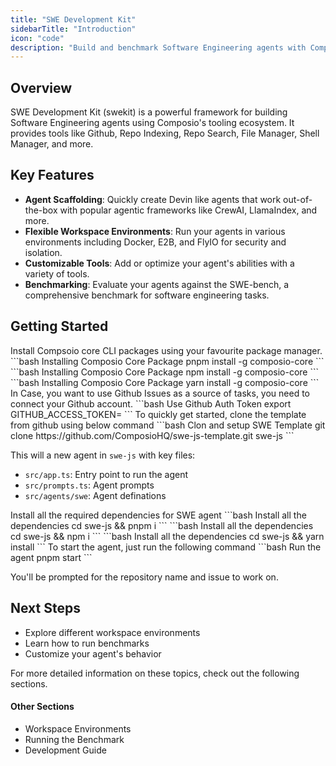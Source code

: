 ```yaml
---
title: "SWE Development Kit"
sidebarTitle: "Introduction"
icon: "code"
description: "Build and benchmark Software Engineering agents with Composio's tooling ecosystem using JavaScript"
---
```


## Overview

SWE Development Kit (swekit) is a powerful framework for building Software Engineering agents using Composio's tooling ecosystem. 
It provides tools like Github, Repo Indexing, Repo Search, File Manager, Shell Manager, and more.

## Key Features

- **Agent Scaffolding**: Quickly create Devin like agents that work out-of-the-box with popular agentic frameworks like CrewAI, LlamaIndex, and more.
- **Flexible Workspace Environments**: Run your agents in various environments including Docker, E2B, and FlyIO for security and isolation.
- **Customizable Tools**: Add or optimize your agent's abilities with a variety of tools.
- **Benchmarking**: Evaluate your agents against the SWE-bench, a comprehensive benchmark for software engineering tasks.

## Getting Started

<Steps>
<Step title="Installation">
  Install Compsoio core CLI packages using your favourite package manager.
  
  <Tabs>
    <Tab title="pnpm (recommended)">
        <CodeGroup>
        ```bash Installing Composio Core Package
        pnpm install -g composio-core
        ```
        </CodeGroup>
    </Tab>
    <Tab title="npm">
       <CodeGroup>
        ```bash Installing Composio Core Package
        npm install -g composio-core
        ```
        </CodeGroup>
    </Tab>
    <Tab title="yarn">
       <CodeGroup>
        ```bash Installing Composio Core Package
        yarn install -g composio-core
        ```
        </CodeGroup>
    </Tab>
  </Tabs>
</Step>

<Step title="Connect your Github Account">
  In Case, you want to use Github Issues as a source of tasks, you need to connect your Github account.
  <CodeGroup>
  ```bash Use Github Auth Token
  export GITHUB_ACCESS_TOKEN=<your_token>
  ```
  </CodeGroup>
</Step>


<Step title="Clone SWE Template for JS">
  To quickly get started, clone the template from github using below command
  <CodeGroup>
  ```bash Clon and setup SWE Template
  git clone https://github.com/ComposioHQ/swe-js-template.git swe-js
  ```
  </CodeGroup>
    
  This will a new agent in `swe-js` with key files:
  - `src/app.ts`: Entry point to run the agent
  - `src/prompts.ts`: Agent prompts
  - `src/agents/swe`: Agent definations
</Step>

<Step title="Install all the dependencies">
  Install all the required dependencies for SWE agent
    <Tabs>
    <Tab title="pnpm (recommended)">
        <CodeGroup>
        ```bash Install all the dependencies
        cd swe-js && pnpm i
        ```
        </CodeGroup>
    </Tab>
    <Tab title="npm">
       <CodeGroup>
        ```bash Install all the dependencies
        cd swe-js && npm i
        ```
        </CodeGroup>
    </Tab>
    <Tab title="yarn">
       <CodeGroup>
        ```bash Install all the dependencies
        cd swe-js && yarn install
        ```
        </CodeGroup>
    </Tab>
  </Tabs>

</Step>

<Step title="Run your SWE agnet">
  To start the agent, just run the following command
  <CodeGroup>
  ```bash Run the agent
  pnpm start
  ```
  </CodeGroup>
  
  You'll be prompted for the repository name and issue to work on.
</Step>
</Steps>

## Next Steps

- Explore different workspace environments
- Learn how to run benchmarks
- Customize your agent's behavior

For more detailed information on these topics, check out the following sections.

#### Other Sections

- Workspace Environments
- Running the Benchmark
- Development Guide
